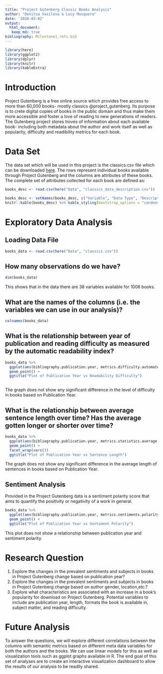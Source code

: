```yaml
---
title: "Project Gutenberg Classic Books Analysis"
author: "Denitsa Vasileva & Lucy Mosquera"
date: '2020-03-02'
output:
  html_document:
   keep_md: true
bibliography: Milestone1_refs.bib
---
```


```r
library(here)
library(ggplot2)
library(dplyr)
library(knitr)
library(kableExtra)
```

# Introduction 

Project Gutenberg is a free online source which provides free access to more than 60,000 books- mostly classics @project_gutenberg. Its purpose is to crete digital copies of books in the public domain and thus make them more accessible and foster a love of reading to new generations of readers. The Gutenberg project stores troves of information about each available book- including both metadata about the author and work itself as well as popularity, difficulty and readibility metrics for each book.

# Data Set

The data set which will be used in this project is the classics.csv file which can be downloaded [here](https://corgis-edu.github.io/corgis/csv/classics/?fbclid=IwAR0u9jexVHzWWvP65r7sKXYw8VvKiih80BQIzPVu8HjcpsXwjxVN9n5jCeE).
The rows represent individual books available through Project Gutenberg and the columns are attributes
of these books. The complete set of attributes collected for each book are defined as:

```r
books_desc <- read.csv(here("Data", "classics_data_description.csv"))

books_desc <- setNames(books_desc, c("Variable", "Data Type", "Description", "Example"))
knitr::kable(books_desc) %>% kable_styling(bootstrap_options = "condensed", full_width = F, fixed_thead = TRUE)
```


# Exploratory Data Analysis

## Loading Data File

```r
books_data <- read.csv(here("Data", "classics.csv"))
```


## How many observations do we have?

```r
dim(books_data)
```
 This shows that in the data there are 38 variables available for 1006 books. 
 

## What are the names of the columns (i.e. the variables we can use in our analysis)?

```r
colnames(books_data)
```


## What is the relationship between year of publication and reading difficulty as measured by the automatic readability index?
```r
books_data %>%
  ggplot(aes(bibliography.publication.year, metrics.difficulty.automated.readability.index)) +
  geom_point() + 
  ggtitle("Plot of Publication Year vs Readability Difficulty")
  
```

The graph does not show any significant difference in the level of difficulty in books based on 
Publication Year.


## What is the relationship between average sentence length over time? Has the average gotten longer or shorter over time?

```r
books_data %>%
  ggplot(aes(bibliography.publication.year, metrics.statistics.average.sentence.length)) +
  geom_point() +
  facet_wrap(vars())
  ggtitle("Plot of Publication Year vs Sentence Length")
```

The graph does not show any significant difference in the average length of sentences in books based on 
Publication Year.

## Sentiment Analysis

Provided in the Project Gutenberg data is a sentiment polarity score that aims to quantify the positivity or negativity of a work in general. 

```r
books_data %>%
  ggplot(aes(bibliography.publication.year, metrics.sentiments.polarity)) +
  geom_point() + 
  ggtitle("Plot of Publication Year vs Sentiment Polarity")
```

This plot does not show a relationship between publication year and sentiment polarity. 

# Research Question

1. Explore the changes in the prevalent sentiments and subjects in books in Project Gutenberg change based on publication year?
2. Explore the changes in the prevalent sentiments and subjects in books in Project Gutenberg change based on author gender, location,etc.?
3. Explore what characteristics are associated with an increase in a book's popularity for download on Project Gutenberg. Potential variables to include are publication year, length, formats the book is available in, subject matter, and reading difficulty.


# Future Analysis

To answer the questions, we will explore different correlations between the columns with semantic metrics
based on different meta data variables for both the authors and the books. We can use linear models for this
as well as visualization tools such as ggplot graphs available in R. The end goal of this set of analyses are to create an interactive visualization dashboard to allow the results of our analysis to be readily shared. 

